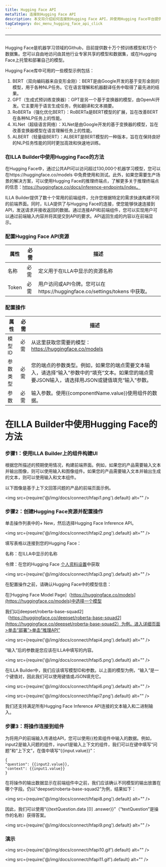 ```yaml
---
title: Hugging Face API
metaTitle: 连接到Hugging Face API
description: 本文将介绍如何连接到Hugging Face API，并使用Hugging Face平台提供的免费模型搭建应用
tagCategory: doc_menu_hugging_face_api_click
---
```

---

## <Heading hidden>Hugging Face API</Heading>
Hugging Face是机器学习领域的Github，目前提供数十万个预训练模型和1万个数据集。您可以自由地访问由其他行业专家共享的模型和数据集，或在Hugging Face上托管和部署自己的模型。

Hugging Face库中可用的一些模型示例包括：

1. BERT（双向编码器来自变形金刚）：BERT是由Google开发的基于变形金刚的模型，用于各种NLP任务。它在语言理解和机器翻译任务中取得了最先进的结果。
2. GPT（生成式预训练变换器）：GPT是另一个基于变换器的模型，由OpenAI开发。它主要用于语言生成任务，例如翻译和文本摘要。
3. RoBERTa（强化优化BERT）：RoBERTa是BERT模型的扩展，旨在改善BERT在各种NLP任务上的性能。
4. XLNet（超级语言网络）：XLNet是由Google开发的基于变换器的模型，旨在改善变换器模型在语言理解任务上的性能。
5. ALBERT（轻量级BERT）：ALBERT是BERT模型的一种版本，旨在在保持良好的NLP任务性能的同时更加高效和快速地训练。

### 在ILLA Builder中使用Hugging Face的方法

在Hugging Face中，通过公共API可以访问超过130,000个机器学习模型，您可以在https://huggingface.co/models 中免费使用和测试。此外，如果您需要生产场景的解决方案，可以使用Hugging Face的推理终端点，了解更多关于推理终端点的信息：https://huggingface.co/docs/inference-endpoints/index。

ILLA Builder提供了数十个常用的前端组件，允许您根据特定的需求快速构建不同的前端界面。同时，ILLA提供了与Hugging Face的连接，使您能够快速连接到API，发送请求并接收返回的数据。通过连接API和前端组件，您可以实现用户可以通过前端输入内容并将其提交到API的要求。API返回生成的内容以在前端显示。

### 配置Hugging Face API资源

| 属性 | 必需 | 描述 |
| --- | --- | --- |
| 名称 | 必需 | 定义用于在ILLA中显示的资源名称 |
| Token | 必需 | 用户访问或API令牌。您可以在https://huggingface.co/settings/tokens 中获取。 |

### 配置操作

| 属性 | 必需 | 描述 |
| --- | --- | --- |
| 模型ID | 必需 | 从这里获取您需要的模型：https://huggingface.co/models |
| 参数类型 | 必需 | 您的端点的参数类型。例如，如果您的端点需要文本输入，请选择“输入”参数中的“填充”文本。如果您的端点需要JSON输入，请选择用JSON或键值填充“输入”参数。 |
| 参数 | 必需 | 输入参数。使用{{componentName.value}}使用组件的数据。 |

# 在ILLA Builder中使用Hugging Face的方法

### 步骤1：使用ILLA Builder上的组件构建UI

根据您所描述的预期使用情况，构建前端界面。例如，如果您的产品需要输入文本并输出图像，则可以使用输入和图像组件。如果您的产品需要输入文本并输出生成的文本，则可以使用输入和文本组件。

以下图像是基于上下文回答问题的产品的前端页面示例。

<img src={require('@/img/docs/connect/hfapi1.png').default} alt="" />


### 步骤2：创建Hugging Face资源并配置操作

单击操作列表中的+ New，然后选择Hugging Face Inference API。

<img src={require('@/img/docs/connect/hfapi2.png').default} alt="" />

填写表格以连接到您的Hugging Face：

名称：在ILLA中显示的名称

令牌：在您的Hugging Face [个人资料设置](https://huggingface.co/settings/tokens)中获取

<img src={require('@/img/docs/connect/hfapi3.png').default} alt="" />

在配置操作之前，请确认Hugging Face中的模型信息：

在[Hugging Face Model Page]（https://huggingface.co/models](https://huggingface.co/models)中选择一个模型

我们以[deepset/roberta-base-squad2]（https://huggingface.co/deepset/roberta-base-squad2](https://huggingface.co/deepset/roberta-base-squad2）为例。进入详细页面>单击“部署”>单击“推理API”

<img src={require('@/img/docs/connect/hfapi4.png').default} alt="" />

“输入”后的参数是您应该在ILLA中填写的内容。

<img src={require('@/img/docs/connect/hfapi5.png').default} alt="" />

在ILLA Builder中，我们应该填写模型ID和参数。以上面的模型为例，“输入”是一个键值对，因此我们可以使用键值或JSON填充它。

<img src={require('@/img/docs/connect/hfapi6.png').default} alt="" />

<img src={require('@/img/docs/connect/hfapi7.png').default} alt="" />

我们还支持满足所有Hugging Face Inference API连接的文本输入和二进制输入。

### 步骤3：将操作连接到组件

为将用户的前端输入传递给API，您可以使用{{检索组件中输入的数据。例如，input2是输入问题的组件，input1是输入上下文的组件，我们可以在键中填写“问题”和“上下文”，在值中填写“{{input.value}}”：

```
{
"question": {{input2.value}},
"context": {{input1.value}}
}

```

在将操作的输出数据显示在前端组件中之前，我们应该确认不同模型的输出放置在哪个字段。仍以“deepset/roberta-base-squad2”为例，结果如下：

<img src={require('@/img/docs/connect/hfapi8.png').default} alt="" />

因此，我们可以使用“{{textQuestion.data [0] .answer}}”（“textQuestion”是操作的名称）获得答案。

<img src={require('@/img/docs/connect/hfapi9.png').default} alt="" />

### 演示

<img src={require('@/img/docs/connect/hfapi10.gif').default} alt="" />

<img src={require('@/img/docs/connect/hfapi11.gif').default} alt="" />
